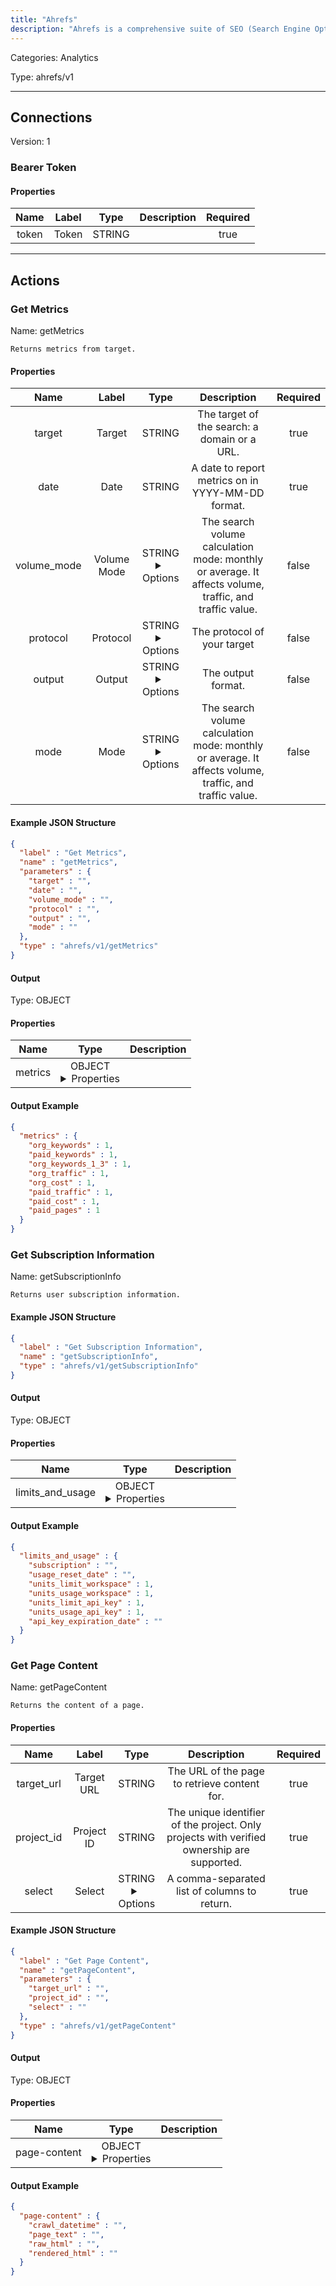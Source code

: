 ```yaml
---
title: "Ahrefs"
description: "Ahrefs is a comprehensive suite of SEO (Search Engine Optimization) tools used by digital marketers and businesses to improve their website's visibility in search engine results."
---
```



Categories: Analytics


Type: ahrefs/v1

<hr />




## Connections

Version: 1


### Bearer Token

#### Properties

|      Name       |      Label     |     Type     |     Description     | Required |
|:---------------:|:--------------:|:------------:|:-------------------:|:--------:|
| token | Token | STRING |  | true |





<hr />


## Actions


### Get Metrics
Name: getMetrics

`Returns metrics from target.`

#### Properties

|      Name       |      Label     |     Type     |     Description     | Required |
|:---------------:|:--------------:|:------------:|:-------------------:|:--------:|
| target | Target | STRING | The target of the search: a domain or a URL. | true |
| date | Date | STRING | A date to report metrics on in YYYY-MM-DD format. | true |
| volume_mode | Volume Mode | STRING <details> <summary> Options </summary> <span>monthly</span>, <span>average</span> </details> | The search volume calculation mode: monthly or average. It affects volume, traffic, and traffic value. | false |
| protocol | Protocol | STRING <details> <summary> Options </summary> <span>both</span>, <span>http</span>, <span>https</span> </details> | The protocol of your target | false |
| output | Output | STRING <details> <summary> Options </summary> <span>json</span>, <span>csv</span>, <span>xml</span>, <span>php</span> </details> | The output format. | false |
| mode | Mode | STRING <details> <summary> Options </summary> <span>exact</span>, <span>prefix</span>, <span>domain</span>, <span>subdomains</span> </details> | The search volume calculation mode: monthly or average. It affects volume, traffic, and traffic value. | false |

#### Example JSON Structure
```json
{
  "label" : "Get Metrics",
  "name" : "getMetrics",
  "parameters" : {
    "target" : "",
    "date" : "",
    "volume_mode" : "",
    "protocol" : "",
    "output" : "",
    "mode" : ""
  },
  "type" : "ahrefs/v1/getMetrics"
}
```

#### Output



Type: OBJECT


#### Properties

|     Name     |     Type     |     Description     |
|:------------:|:------------:|:-------------------:|
| metrics | OBJECT <details> <summary> Properties </summary> &#123;INTEGER\(org_keywords), INTEGER\(paid_keywords), INTEGER\(org_keywords_1_3), INTEGER\(org_traffic), INTEGER\(org_cost), INTEGER\(paid_traffic), INTEGER\(paid_cost), INTEGER\(paid_pages)&#125; </details> |  |




#### Output Example
```json
{
  "metrics" : {
    "org_keywords" : 1,
    "paid_keywords" : 1,
    "org_keywords_1_3" : 1,
    "org_traffic" : 1,
    "org_cost" : 1,
    "paid_traffic" : 1,
    "paid_cost" : 1,
    "paid_pages" : 1
  }
}
```


### Get Subscription Information
Name: getSubscriptionInfo

`Returns user subscription information.`

#### Example JSON Structure
```json
{
  "label" : "Get Subscription Information",
  "name" : "getSubscriptionInfo",
  "type" : "ahrefs/v1/getSubscriptionInfo"
}
```

#### Output



Type: OBJECT


#### Properties

|     Name     |     Type     |     Description     |
|:------------:|:------------:|:-------------------:|
| limits_and_usage | OBJECT <details> <summary> Properties </summary> &#123;STRING\(subscription), STRING\(usage_reset_date), INTEGER\(units_limit_workspace), INTEGER\(units_usage_workspace), INTEGER\(units_limit_api_key), INTEGER\(units_usage_api_key), STRING\(api_key_expiration_date)&#125; </details> |  |




#### Output Example
```json
{
  "limits_and_usage" : {
    "subscription" : "",
    "usage_reset_date" : "",
    "units_limit_workspace" : 1,
    "units_usage_workspace" : 1,
    "units_limit_api_key" : 1,
    "units_usage_api_key" : 1,
    "api_key_expiration_date" : ""
  }
}
```


### Get Page Content
Name: getPageContent

`Returns the content of a page.`

#### Properties

|      Name       |      Label     |     Type     |     Description     | Required |
|:---------------:|:--------------:|:------------:|:-------------------:|:--------:|
| target_url | Target URL | STRING | The URL of the page to retrieve content for. | true |
| project_id | Project ID | STRING | The unique identifier of the project. Only projects with verified ownership are supported. | true |
| select | Select | STRING <details> <summary> Options </summary> <span>crawl_datetime</span>, <span>page_text</span>, <span>raw_html</span>, <span>rendered_html</span> </details> | A comma-separated list of columns to return. | true |

#### Example JSON Structure
```json
{
  "label" : "Get Page Content",
  "name" : "getPageContent",
  "parameters" : {
    "target_url" : "",
    "project_id" : "",
    "select" : ""
  },
  "type" : "ahrefs/v1/getPageContent"
}
```

#### Output



Type: OBJECT


#### Properties

|     Name     |     Type     |     Description     |
|:------------:|:------------:|:-------------------:|
| page-content | OBJECT <details> <summary> Properties </summary> &#123;STRING\(crawl_datetime), STRING\(page_text), STRING\(raw_html), STRING\(rendered_html)&#125; </details> |  |




#### Output Example
```json
{
  "page-content" : {
    "crawl_datetime" : "",
    "page_text" : "",
    "raw_html" : "",
    "rendered_html" : ""
  }
}
```




